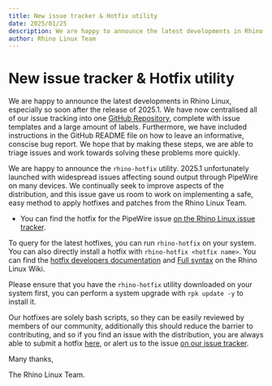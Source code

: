 ```yaml
---
title: New issue tracker & Hotfix utility
date: 2025/01/25
description: We are happy to announce the latest developments in Rhino Linux, especially so soon after the release of 2025.1. We have now centralised all of our issue tracking and have a new hotfix utility!
author: Rhino Linux Team
---
```


# New issue tracker & Hotfix utility

We are happy to announce the latest developments in Rhino Linux, especially so soon after the release of 2025.1. We have now centralised all of our issue tracking into one [GitHub Repository](https://github.com/rhino-linux/tracker), complete with issue templates and a large amount of labels. Furthermore, we have included instructions in the GitHub README file on how to leave an informative, conscise bug report. We hope that by making these steps, we are able to triage issues and work towards solving these problems more quickly.

We are happy to announce the `rhino-hotfix` utility. 2025.1 unfortunately launched with widespread issues affecting sound output through PipeWire on many devices. We continually seek to improve aspects of the distribution, and this issue gave us room to work on implementing a safe, easy method to apply hotfixes and patches from the Rhino Linux Team.

- You can find the hotfix for the PipeWire issue [on the Rhino Linux issue tracker](https://github.com/rhino-linux/tracker/issues/22).

To query for the latest hotfixes, you can run `rhino-hotfix` on your system. You can also directly install a hotfix with `rhino-hotfix <hotfix name>`.  You can find the [hotfix developers documentation](https://wiki.rhinolinux.org/dev/hotfix-101) and [Full syntax](https://wiki.rhinolinux.org/user/hotfix) on the Rhino Linux Wiki.

Please ensure that you have the `rhino-hotfix` utility downloaded on your system first, you can perform a system upgrade with `rpk update -y` to install it.

Our hotfixes are solely bash scripts, so they can be easily reviewed by members of our community, additionally this should reduce the barrier to contributing, and so if you find an issue with the distribution, you are always able to submit a hotfix [here](https://github.com/rhino-linux/hotfix), or alert us to the issue [on our issue tracker](https://github.com/rhino-linux/tracker).

Many thanks,

The Rhino Linux Team.